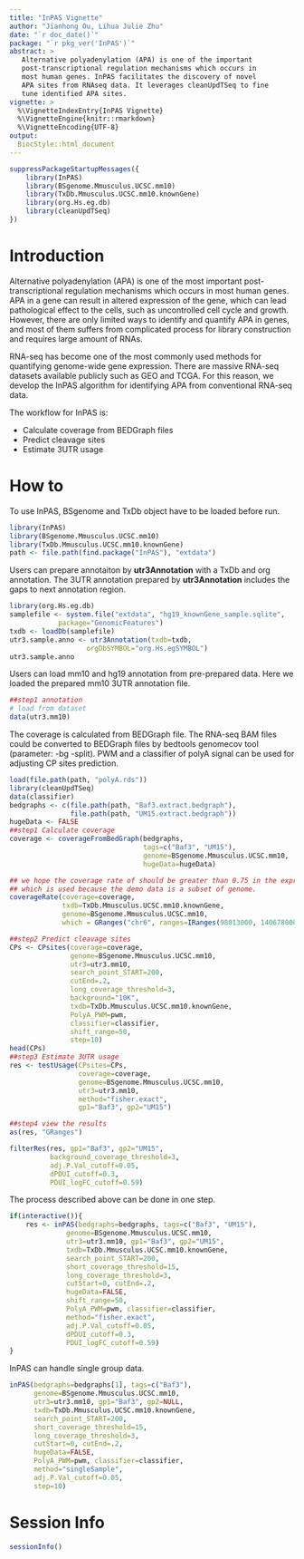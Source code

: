 ```yaml
---
title: "InPAS Vignette"
author: "Jianhong Ou, Lihua Julie Zhu"
date: "`r doc_date()`"
package: "`r pkg_ver('InPAS')`"
abstract: >
   Alternative polyadenylation (APA) is one of the important 
   post-transcriptional regulation mechanisms which occurs in 
   most human genes. InPAS facilitates the discovery of novel 
   APA sites from RNAseq data. It leverages cleanUpdTSeq to fine 
   tune identified APA sites.
vignette: >
  %\VignetteIndexEntry{InPAS Vignette}
  %\VignetteEngine{knitr::rmarkdown}
  %\VignetteEncoding{UTF-8}
output:
  BiocStyle::html_document
---
```

```r
suppressPackageStartupMessages({
    library(InPAS)
    library(BSgenome.Mmusculus.UCSC.mm10)
    library(TxDb.Mmusculus.UCSC.mm10.knownGene)
    library(org.Hs.eg.db)
    library(cleanUpdTSeq)
})
```
# Introduction

Alternative polyadenylation (APA) is one of the most important 
post-transcriptional regulation mechanisms which occurs in most human 
genes. APA in a gene can result in altered expression of the gene, 
which can lead pathological effect to the cells, such as uncontrolled cell 
cycle and growth. However, there are only limited ways to identify 
and quantify APA in genes, and most of them suffers from complicated 
process for library construction and requires large amount of RNAs. 

RNA-seq has become one of the most commonly used methods for quantifying 
genome-wide gene expression. There are massive RNA-seq datasets available 
publicly such as GEO and TCGA. For this reason, we develop the InPAS 
algorithm for identifying APA from conventional RNA-seq data.

The workflow for InPAS is:

- Calculate coverage from BEDGraph files
- Predict cleavage sites
- Estimate 3UTR usage

# How to

To use InPAS, BSgenome and TxDb object have to be loaded before run.

```r
library(InPAS)
library(BSgenome.Mmusculus.UCSC.mm10)
library(TxDb.Mmusculus.UCSC.mm10.knownGene)
path <- file.path(find.package("InPAS"), "extdata")
```
Users can prepare annotaiton by **utr3Annotation** with a TxDb and 
org annotation. The 3UTR annotation prepared by **utr3Annotation** 
includes the gaps to next annotation region.

```r
library(org.Hs.eg.db)
samplefile <- system.file("extdata", "hg19_knownGene_sample.sqlite",
            package="GenomicFeatures")
txdb <- loadDb(samplefile)
utr3.sample.anno <- utr3Annotation(txdb=txdb, 
                   orgDbSYMBOL="org.Hs.egSYMBOL")
utr3.sample.anno
```

Users can load mm10 and hg19 annotation from pre-prepared data. 
Here we loaded the prepared mm10 3UTR annotation file.

```r
##step1 annotation
# load from dataset
data(utr3.mm10)
```

The coverage is calculated from BEDGraph file. The RNA-seq BAM files 
could be converted to BEDGraph files by bedtools genomecov tool 
(parameter: -bg -split). PWM and a classifier of polyA signal can be 
used for adjusting CP sites prediction. 

```r
load(file.path(path, "polyA.rds"))
library(cleanUpdTSeq)
data(classifier)
bedgraphs <- c(file.path(path, "Baf3.extract.bedgraph"), 
               file.path(path, "UM15.extract.bedgraph"))
hugeData <- FALSE
##step1 Calculate coverage
coverage <- coverageFromBedGraph(bedgraphs, 
                                 tags=c("Baf3", "UM15"),
                                 genome=BSgenome.Mmusculus.UCSC.mm10,
                                 hugeData=hugeData)

## we hope the coverage rate of should be greater than 0.75 in the expressed gene.
## which is used because the demo data is a subset of genome.
coverageRate(coverage=coverage,
             txdb=TxDb.Mmusculus.UCSC.mm10.knownGene,
             genome=BSgenome.Mmusculus.UCSC.mm10,
             which = GRanges("chr6", ranges=IRanges(98013000, 140678000)))

##step2 Predict cleavage sites
CPs <- CPsites(coverage=coverage, 
               genome=BSgenome.Mmusculus.UCSC.mm10,
               utr3=utr3.mm10, 
               search_point_START=200, 
               cutEnd=.2, 
               long_coverage_threshold=3,
               background="10K",
               txdb=TxDb.Mmusculus.UCSC.mm10.knownGene,
               PolyA_PWM=pwm, 
               classifier=classifier,
               shift_range=50,
               step=10)
head(CPs)
##step3 Estimate 3UTR usage
res <- testUsage(CPsites=CPs, 
                 coverage=coverage, 
                 genome=BSgenome.Mmusculus.UCSC.mm10,
                 utr3=utr3.mm10, 
                 method="fisher.exact",
                 gp1="Baf3", gp2="UM15")

##step4 view the results
as(res, "GRanges") 

filterRes(res, gp1="Baf3", gp2="UM15",
          background_coverage_threshold=3,
          adj.P.Val_cutoff=0.05, 
          dPDUI_cutoff=0.3, 
          PDUI_logFC_cutoff=0.59)
```

The process described above can be done in one step.

```r
if(interactive()){
    res <- inPAS(bedgraphs=bedgraphs, tags=c("Baf3", "UM15"), 
              genome=BSgenome.Mmusculus.UCSC.mm10, 
              utr3=utr3.mm10, gp1="Baf3", gp2="UM15",
              txdb=TxDb.Mmusculus.UCSC.mm10.knownGene,
              search_point_START=200,
              short_coverage_threshold=15,
              long_coverage_threshold=3, 
              cutStart=0, cutEnd=.2, 
              hugeData=FALSE,
              shift_range=50,
              PolyA_PWM=pwm, classifier=classifier,
              method="fisher.exact",
              adj.P.Val_cutoff=0.05,
              dPDUI_cutoff=0.3, 
              PDUI_logFC_cutoff=0.59)
}
```

InPAS can handle single group data.

```r
inPAS(bedgraphs=bedgraphs[1], tags=c("Baf3"), 
      genome=BSgenome.Mmusculus.UCSC.mm10, 
      utr3=utr3.mm10, gp1="Baf3", gp2=NULL,
      txdb=TxDb.Mmusculus.UCSC.mm10.knownGene,
      search_point_START=200,
      short_coverage_threshold=15,
      long_coverage_threshold=3, 
      cutStart=0, cutEnd=.2, 
      hugeData=FALSE, 
      PolyA_PWM=pwm, classifier=classifier,
      method="singleSample",
      adj.P.Val_cutoff=0.05,
      step=10)
```

# Session Info
```r
sessionInfo()
```
